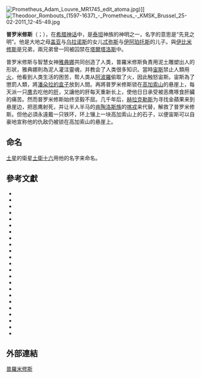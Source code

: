 {{NoteTA
|1=zh-cn:奥林帕斯;zh-hk:奧林帕斯;zh-tw:奧林帕斯
|2=zh-cn:赫拉克勒斯; zh-hk:海格力斯; zh-tw:海克力士
|3=zh-cn:喀戎; zh-hk:奇倫; zh-tw:凱隆
}}
{{About|希臘神話人物}}
[[File:Prometheus_Adam_Louvre_MR1745_edit_atoma.jpg|thumb]])]]
[[File:Theodoor_Rombouts_(1597-1637)_-_Prometheus_-_KMSK_Brussel_25-02-2011_12-45-49.jpg|thumb]]

'''普罗米修斯'''（{{lang-en|Prometheus}}；{{lang-grc|Προμηθεύς}}），在[[希腊神话|希腊神话]]中，是[[泰坦|泰坦]]神族的神明之一，名字的意思是“先見之明”。他是大地之母[[盖亚|盖亚]]与[[乌拉诺斯|乌拉诺斯]]的女儿[[忒弥斯|忒弥斯]]与[[伊阿珀托斯|伊阿珀托斯]]的儿子。與[[艾比米修斯|伊比米修斯]]是兄弟，兩兄弟曾一同被囚禁在[[塔爾塔洛斯|塔爾塔洛斯]]中。

普罗米修斯与智慧女神[[雅典娜|雅典娜]]共同创造了人类，普羅米修斯負責用泥土雕塑出人的形狀，雅典娜則為泥人灌注靈魂，并教会了人类很多知识。當時[[宙斯|宙斯]]禁止人類用[[火|火]]，他看到人类生活的困苦，帮人类从[[阿波羅|阿波羅]]偷取了火，因此触怒宙斯。宙斯為了懲罰人類，將[[潘朵拉的盒子|潘朵拉的盒子]]放到人間。再將普罗米修斯锁在[[高加索山脉|高加索山]]的悬崖上，每天派一只[[鹰|鹰]]去吃他的[[肝臟|肝]]，又讓他的肝每天重新长上，使他日日承受被恶鹰啄食肝臟的痛苦。然而普罗米修斯始终坚毅不屈。几千年后，[[赫拉克勒斯|赫拉克勒斯]]为寻找金蘋果来到悬崖边，把恶鹰射死，并让半人半马的[[肯陶洛斯族|肯陶洛斯族]]的[[喀戎|喀戎]]来代替，解救了普罗米修斯。但他必須永遠戴一只铁环，环上镶上一块高加索山上的石子，以便宙斯可以自豪地宣称他的仇敌仍被锁在高加索山的悬崖上。

== 命名 ==
[[土星|土星]]的衛星[[土衛十六|土衛十六]]用他的名字来命名。

==參考文獻==
{{Refbegin|2}}
* {{Cite book |author=Alderson, William T.; Alexander, Edward |title=Museums in motion: an introduction to the history and functions of museums |publisher=Published in cooperation with the American Association for State and Local History [by] AltaMira Press |location=Walnut Creek, Calif |year=1996 |url=https://books.google.com/?id=F-K2b6A9hqIC&pg=PA23&dq=the+louvre+opened |isbn=0-7619-9155-7 |oclc= 33983419|accessdate=}}
* {{Cite book | last=Ahlund|first= Mikael | title=Islamic art collections: an international survey | year=2000 | publisher=Curzon | location=Richmond, Surrey, England|url=https://books.google.com/?id=ObmTTi84jrsC&pg=PA24&dq=islamic+art++louvre | isbn=0-7007-1153-8 | oclc=237132457}}
* {{Cite book|title=Napoleon in Egypt|first=Irene A|last=Bierman|publisher=Ithaca Press|year=2003|isbn=0863722997|url=https://books.google.com/books?id=audnAAAAMAAJ&q=napoleon+in+egypt&dq=napoleon+in+egypt&hl=en&sa=X&ei=-3j4VKeqEI2VyASR6IKgBg&ved=0CC4Q6AEwAw|access-date=2016-03-15|archive-date=2020-10-17|archive-url=https://web.archive.org/web/20201017051103/https://books.google.com/books?id=audnAAAAMAAJ&q=napoleon+in+egypt&dq=napoleon+in+egypt&hl=en&sa=X&ei=-3j4VKeqEI2VyASR6IKgBg&ved=0CC4Q6AEwAw|dead-url=no}}
* {{Cite book |author=Bowkett, Stephen; Porter, Tom |title=Archispeak: an illustrated guide to architectural terms |publisher=Spon Press |location=London |year=2004 |isbn=0-415-30011-8|url=https://books.google.com/?id=I6ilomUOgoMC&pg=PA12&dq=axe+historique |oclc=123339639}}
* {{Cite book|last=Carbonell|first=Bettina|title=Museum Studies: An Anthology of Contexts|publisher=Blackwell Pub.|year=2004|url=https://books.google.com/?id=9DN5N9IRrzYC&dq=history+of+art+museums+louvre|isbn=978-0-631-22825-7|oclc=52358814}}
* {{Cite book | last = Edwards | first = Henry Sutherland | title = Old and New Paris: Its History, Its People, and Its Places | publisher=Cassell and Co. | year = 1893 | location = Paris |url =https://books.google.com/?id=wdJ1YyELlgsC&pg=PA194&dq=history+of+the+word+louvre | accessdate =30 April 2008 }}
* {{Cite book|last=Hannan|first=Bill and Lorna|title=Art for Travellers:France |isbn=1-56656-509-X |publisher=Interlink Books|location=Northampton, Massachusetts|year=2004|url=https://books.google.com/?id=KDPaAAAACAAJ&dq=hannan+france|oclc=51336501}}
* {{Cite book|last=Lasko|first=Peter|title=Ars Sacra, 800–1200|publisher=Yale University Press|year=1995|isbn=978-0-300-06048-5|url=https://books.google.com/?id=PwJb18lq5gkC&dq=porphyry+vase+louvre|oclc=231858991}}
* {{Cite book| publisher=University of California Press|isbn = 0-520-22176-1|last = McClellan| first = Andrew| title = Inventing the Louvre: Art, Politics, and the Origins of the Modern Museum...|year =1999 |location = Berkeley |url=https://books.google.com/?id=UUxG3N-t750C&dq=inventing+the+louvre+luxembourg+gallery| oclc = 40830142}}
* {{Cite book | last=Merryman | first=John Henry | title=Imperialism, art and restitution | year=2006 | publisher=Cambridge University Press | location=Cambridge | isbn=0-521-85929-8 | url=http://www.cambridge.org/catalogue/catalogue.asp?isbn=9780521859295&ss=exc | oclc=183928459 | access-date=2016-03-15 | archive-date=2021-03-10 | archive-url=https://web.archive.org/web/20210310124145/http://www.cambridge.org/catalogue/catalogue.asp?isbn=9780521859295&ss=exc | dead-url=no }}
* {{Cite book | last=Mignot|first= Claude |title=The Pocket Louvre: A Visitor's Guide to 500 Works | url=https://archive.org/details/pocketlouvrevisi00mign| publisher=Abbeville Press | location= New York| isbn=0-7892-0578-5 | year=1999 | oclc=40762767}}
* {{Cite book|last=Mroue|first=Haas|title=Frommer's Paris from $90 a Day|publisher=Frommer's|year=2003|isbn=0-7645-5806-4|url=https://books.google.com/?id=zdtw7rkxfzgC&dq=Mroue+Louvre|oclc=229256386}}
* {{Cite book|url=https://books.google.com/?id=JWQBAAAAYAAJ&pg=RA1-PA114&lpg=RA1-PA114&dq=pavillon+de+flore+committee|title=Royal Palaces and Parks of France|first=Francis|last= Miltoun|publisher=L.C. Page & Co|year=1910}}
* {{Cite book | author=Lunn, Martin |title=Da Vinci code Decoded | url=https://archive.org/details/davincicodedecod00lunn | year=2004 | publisher=Disinformation | location=New York | isbn=0-9729529-7-7 | oclc=224340425}}
* {{Cite book|title=Treasures of the Louvre|first=Alain |last=Nave |isbn=0-7607-1067-8|year=1998|publisher=Barnes & Noble Publishing|url=https://books.google.com/?id=t1CURRmNhuQC&dq=history+of+louvre+acquisitions|oclc=40334510}}
* {{Cite book|title=Realms of Memory|first=Pierre|last=Nora|author2=Lawrence D. Kritzman|publisher=Columbia University Press|location = New York|year=1996|isbn=978-0-231-10926-0|url=https://books.google.com/?id=4rmT7223jfEC&dq=the+louvre+opening|oclc=234041248}}
* {{Cite book|title=From Royal to National: The Louvre Museum and the Bibliothèque Nationale|first=Bette Wyn|last=Oliver|publisher=Lexington Books | year=2007|isbn=978-0-7391-1861-0|url=https://books.google.com/?id=oOXAtXKvXn0C&dq=the+louvre+opening+1793|oclc=70883061}}
* {{Cite book|title=Venice Fragile City|first=Margaret|last=Plant|publisher=Yale University Press|year=2002|isbn=978-0300083866|url=https://books.google.com/books?id=NXu2DSxhEU4C&printsec=frontcover&dq=Venice+Fragile+City&hl=en&sa=X&ei=UHn4VL-8LM-AygTp1YLYBA&ved=0CCcQ6AEwAA#v=onepage&q=Venice%20Fragile%20City&f=false|access-date=2016-03-15|archive-date=2021-03-01|archive-url=https://web.archive.org/web/20210301181241/https://books.google.com/books?id=NXu2DSxhEU4C&printsec=frontcover&dq=Venice+Fragile+City&hl=en&sa=X&ei=UHn4VL-8LM-AygTp1YLYBA&ved=0CCcQ6AEwAA#v=onepage&q=Venice%20Fragile%20City&f=false|dead-url=no}}
* {{Cite book|title=A Short History of the French Revolution, 6th ed.|first=Jeremy D|last=Popkin|publisher=Yale University Press|year=2015|isbn=978-0-205-96845-9|url=https://books.google.com/books?id=vmaIoAEACAAJ&dq=a+short+history+of+the+french+revolution&hl=en&sa=X&ei=znn4VO2wApK1yATtt4GYBQ&ved=0CCQQ6AEwAQ|access-date=2016-03-15|archive-date=2020-09-03|archive-url=https://web.archive.org/web/20200903033611/https://books.google.com/books?id=vmaIoAEACAAJ&dq=a+short+history+of+the+french+revolution&hl=en&sa=X&ei=znn4VO2wApK1yATtt4GYBQ&ved=0CCQQ6AEwAQ|dead-url=no}}
* {{Cite book | last=Rickman|first= Gregg | title=Swiss Banks and Jewish Souls | publisher=Transaction Publishers | isbn=1-56000-426-6|url=https://books.google.com/?id=by4SG25lAA0C&pg=PA251&dq=Matt%C3%A9oli+Commission+louvre | oclc=40698624 | year=1999}}
* {{Cite book |author=Rogers, Elizabeth A. |title=Landscape design: a cultural and architectural history |publisher=Harry N. Abrams |location=New York |year=2001|url= https://books.google.com/?id=vGpRAAAAMAAJ&q=results+tuileries+fire+louvre+axis&dq=results+tuileries+fire+louvre+axis|isbn=0-8109-4253-4 |oclc=186087857}}
* {{Cite book|title=Napoleon in Egypt|first=Paul|last=Strathern|publisher=Bantam | year=2009|isbn=978-0553385243|oclc=299706472}}
* {{Cite book | last=Sturdy|first= David | title=Science and social status: the members of the Académie des sciences 1666–1750 | year=1995 | publisher=Boydell Press | location=Woodbridge, Suffolk, U.K. | isbn=0-85115-395-X |url=https://books.google.com/?id=xLsNxkRXiNAC&dq=francois+I+keep+Louvre | oclc=185477008}}
{{Refend}}

== 外部連結 ==
{{Commons|Louvre|羅浮宮}}
{{Commons category|Prometheus}}

{{提坦}}

{{Authority control}}
[[Category:普羅米修斯|]]